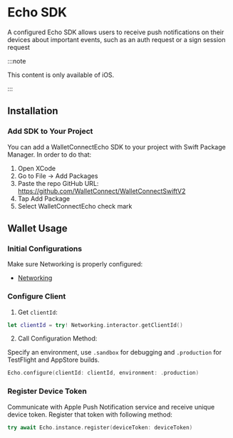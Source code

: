 
# Echo SDK

A configured Echo SDK allows users to receive push notifications on their devices about important events, such as an auth request or a sign session request

:::note

This content is only available of iOS.

:::

## Installation 

### Add SDK to Your Project

You can add a WalletConnectEcho SDK to your project with Swift Package Manager. In order to do that:

1. Open XCode
2. Go to File -> Add Packages
3. Paste the repo GitHub URL: https://github.com/WalletConnect/WalletConnectSwiftV2
4. Tap Add Package
5. Select WalletConnectEcho check mark


## Wallet Usage
### Initial Configurations

Make sure Networking is properly configured:
- [Networking](../core/relay.mdx)

### Configure Client

1. Get `clientId`:

```swift
let clientId = try! Networking.interactor.getClientId()
```

2. Call Configuration Method:

Specify an environment, use `.sandbox` for debugging and `.production` for TestFlight and AppStore builds.

```swift
Echo.configure(clientId: clientId, environment: .production)
```

### Register Device Token

Communicate with Apple Push Notification service and receive unique device token. Register that token with following method:

```swift
try await Echo.instance.register(deviceToken: deviceToken)
```
